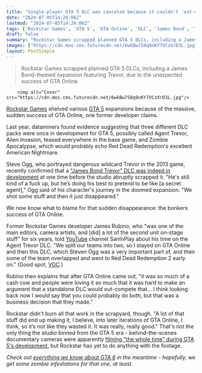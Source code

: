 ```yaml
---
title: "Single-player GTA 5 DLC was canceled because it couldn't 'out-compete' the 'cash cow' that GTA Online had become, former DLC developer claims"
date: "2024-07-05T14:26:06Z"
lastmod: "2024-07-05T14:26:06Z"
tags: ['Rockstar Games', 'GTA 5', 'GTA Online', 'DLC', 'James Bond', 'Trevor', 'GTA 6', 'YouTube', 'Red Dead Redemption 2']
draft: false
summary: "Rockstar Games scrapped planned GTA 5 DLCs, including a James Bond-themed expansion featuring Trevor, due to the unexpected success of GTA Online."
images: ["https://cdn.mos.cms.futurecdn.net/6wkBw7S8q9nKY7VCzXrD3L.jpg"]
layout: PostSimple
---
```

> Rockstar Games scrapped planned GTA 5 DLCs, including a James Bond-themed expansion featuring Trevor, due to the unexpected success of GTA Online.


        <img alt="Cover" src="https://cdn.mos.cms.futurecdn.net/6wkBw7S8q9nKY7VCzXrD3L.jpg"/>
        
[Rockstar Games](https://www.gamesradar.com/tag/rockstar-games/) shelved various [GTA 5](https://www.gamesradar.com/gta-5-guide/) expansions because of the massive, sudden success of GTA Online, one former developer claims. 

Last year, dataminers found evidence suggesting that three different DLC packs were once in development for GTA 5, possibly called Agent Trevor, Alien Invasion, teased everywhere in the base game, and Zombie Apocalypse, which would probably echo Red Dead Redemption's excellent American Nightmare. 

Steve Ogg, who portrayed dangerous wildcard Trevor in the 2013 game, recently confirmed that a ["James Bond Trevor" DLC was indeed in development](https://www.gamesradar.com/games/third-person-shooter/gta-5-trevor-actor-says-he-shot-james-bond-dlc-where-hes-still-kind-of-a-fk-up-but-then-it-just-disappeared-at-rockstar/) at one time before the studio abruptly scrapped it. "He's still kind of a fuck up, but he’s doing his best to pretend to be like [a secret agent]," Ogg said of his character's journey in the doomed expansion. "We shot some stuff and then it just disappeared."

We now know what to blame for that sudden disappearance: the bonkers success of GTA Online. 

Former Rockstar Games developer James Rubino, who "was one of the main editors, camera artists, and [did] a lot of the second unit on-stage stuff" for six years, told [YouTube](https://www.gamesradar.com/tag/youtube/) channel SanInPlay about his time on the Agent Trevor DLC. "We split our teams into two, so I stayed on GTA Online and then this DLC, which Steven Ogg was a very important part of, and then some of the team overlapped and went to Red Dead Redemption 2 early on." (Good spot, [VGC](https://www.videogameschronicle.com/news/gta-5s-story-dlc-was-scrapped-because-gta-online-was-a-cash-cow-cinematics-editor-claims/).)

Rubino then explains that after GTA Online came out, "it was so much of a cash cow and people were loving it so much that it was hard to make an argument that a standalone DLC would out-compete that... I think looking back now I would say that you could probably do both, but that was a business decision that they made."

Rockstar didn't burn all that work in the scrapyard, though. "A lot of that stuff did end up making it, I believe, into later iterations of GTA Online, I think, so it’s not like they wasted it. It was really, really good." That's not the only thing the studio binned from the GTA 5 era - behind-the-scenes documentary cameras were apparently [filming "the whole time" during GTA 5's development](https://www.gamesradar.com/gta-5-actors-say-a-behind-the-scenes-documentary-camera-was-running-the-whole-time-during-development-but-rockstar-never-did-anything-with-it/), but Rockstar has yet to do anything with the footage.

*Check out *[<em>everything we know about GTA 6</em>](https://www.gamesradar.com/gta-6-guide/)* in the meantime - hopefully, we get some zombie infestations for that one, at least.*
        